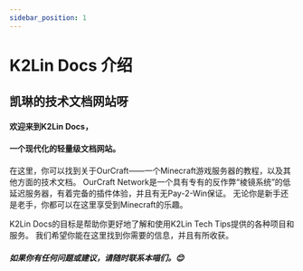```yaml
---
sidebar_position: 1
---
```


# K2Lin Docs 介绍

## 凯琳的技术文档网站呀

#### 欢迎来到K2Lin Docs，
#### 一个现代化的轻量级文档网站。

在这里，你可以找到关于OurCraft——一个Minecraft游戏服务器的教程，以及其他方面的技术文档。
OurCraft Network是一个具有专有的反作弊“棱镜系统”的低延迟服务器，有着完备的插件体验，并且有无Pay-2-Win保证。
无论你是新手还是老手，你都可以在这里享受到Minecraft的乐趣。

K2Lin Docs的目标是帮助你更好地了解和使用K2Lin Tech Tips提供的各种项目和服务。
我们希望你能在这里找到你需要的信息，并且有所收获。
##### 如果你有任何问题或建议，请随时联系本喵们。😊